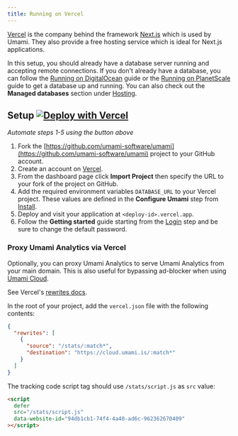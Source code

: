 ```yaml
---
title: Running on Vercel
---
```


[Vercel](https://vercel.com/) is the company behind the framework [Next.js](https://nextjs.org/) which is used by Umami.
They also provide a free hosting service which is ideal for Next.js applications.

In this setup, you should already have a database server running and accepting remote connections.
If you don't already have a database, you can follow the [Running on DigitalOcean](/docs/v1/running-on-digitalocean) guide
or the [Running on PlanetScale](/docs/v1/running-on-planetscale) guide to get a database up and running.
You can also check out the **Managed databases** section under [Hosting](/docs/v1/hosting).

## Setup [![Deploy with Vercel](https://vercel.com/button)](https://vercel.com/new/git/external?repository-url=https%3A%2F%2Fgithub.com%2Fmikecao%2Fumami&env=DATABASE_URL&envDescription=These%20values%20are%20defined%20in%20the%20configure%20Umami%20step%20from%20Install&envLink=https%3A%2F%2Fumami.is%2Fdocs%2Finstall&project-name=umami&repo-name=umami)

_Automate steps 1-5 using the button above_

1. Fork the [https://github.com/umami-software/umami](https://github.com/umami-software/umami) project to your GitHub account.
2. Create an account on [Vercel](https://vercel.com/).
3. From the dashboard page click **Import Project** then specify the URL to your fork of the project on GitHub.
4. Add the required environment variables `DATABASE_URL` to your Vercel project. These values are defined in the
   **Configure Umami** step from [Install](/docs/v1/install).
5. Deploy and visit your application at `<deploy-id>.vercel.app`.
6. Follow the **Getting started** guide starting from the [Login](/docs/v1/login) step and be sure to change the default password.

### Proxy Umami Analytics via Vercel

Optionally, you can proxy Umami Analytics to serve Umami Analytics from your main domain. This is also useful for bypassing ad-blocker when using [Umami Cloud](https://umami.is/pricing).

See Vercel's [rewrites docs](https://vercel.com/docs/project-configuration).

In the root of your project, add the `vercel.json` file with the following contents:

```json
{
  "rewrites": [
    {
      "source": "/stats/:match*",
      "destination": "https://cloud.umami.is/:match*"
    }
  ]
}
```

The tracking code script tag should use `/stats/script.js` as `src` value:

```html
<script
  defer
  src="/stats/script.js"
  data-website-id="94db1cb1-74f4-4a40-ad6c-962362670409"
></script>
```
